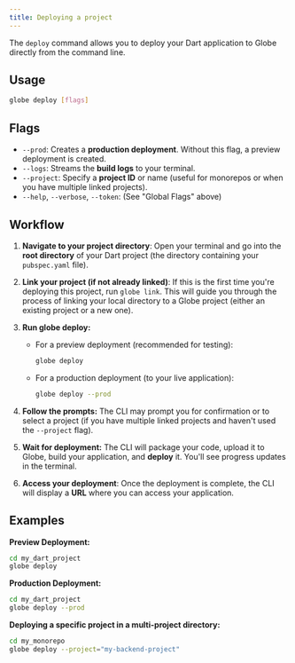 ```yaml
---
title: Deploying a project
---
```


The `deploy` command allows you to deploy your Dart application to Globe directly from the command line.

## Usage

```bash
globe deploy [flags]
```

## Flags

- `--prod`: Creates a **production deployment**. Without this flag, a preview deployment is created.
- `--logs`: Streams the **build logs** to your terminal.
- `--project`: Specify a **project ID** or name (useful for monorepos or when you have multiple linked projects).
- `--help`, `--verbose`, `--token`: (See "Global Flags" above)

## Workflow

1. **Navigate to your project directory**: Open your terminal and go into the **root directory** of your Dart project (the directory containing your `pubspec.yaml` file).

2. **Link your project (if not already linked)**: If this is the first time you're deploying this project, run `globe link`. This will guide you through the process of linking your local directory to a Globe project (either an existing project or a new one).

3. **Run globe deploy:**
   - For a preview deployment (recommended for testing):
     ```bash
     globe deploy
     ```
   - For a production deployment (to your live application):
     ```bash
     globe deploy --prod
     ```

4. **Follow the prompts:** The CLI may prompt you for confirmation or to select a project (if you have multiple linked projects and haven't used the `--project` flag).

5. **Wait for deployment:** The CLI will package your code, upload it to Globe, build your application, and **deploy** it. You'll see progress updates in the terminal.

6. **Access your deployment**: Once the deployment is complete, the CLI will display a **URL** where you can access your application.

## Examples

**Preview Deployment:**
```bash
cd my_dart_project
globe deploy
```

**Production Deployment:**
```bash
cd my_dart_project
globe deploy --prod
```

**Deploying a specific project in a multi-project directory:**
```bash
cd my_monorepo
globe deploy --project="my-backend-project"
```